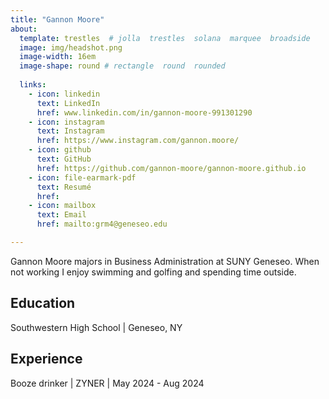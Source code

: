 ```yaml
---
title: "Gannon Moore"
about:
  template: trestles  # jolla  trestles  solana  marquee  broadside
  image: img/headshot.png
  image-width: 16em
  image-shape: round # rectangle  round  rounded
  
  links:
    - icon: linkedin
      text: LinkedIn
      href: www.linkedin.com/in/gannon-moore-991301290
    - icon: instagram
      text: Instagram
      href: https://www.instagram.com/gannon.moore/
    - icon: github
      text: GitHub
      href: https://github.com/gannon-moore/gannon-moore.github.io 
    - icon: file-earmark-pdf
      text: Resumé
      href: 
    - icon: mailbox
      text: Email
      href: mailto:grm4@geneseo.edu

---
```

Gannon Moore majors in Business Administration at SUNY Geneseo. When not working I enjoy swimming and golfing and spending time outside.

## Education

Southwestern High School | Geneseo, NY <br>
 

## Experience

Booze drinker | ZYNER | May 2024 - Aug 2024




